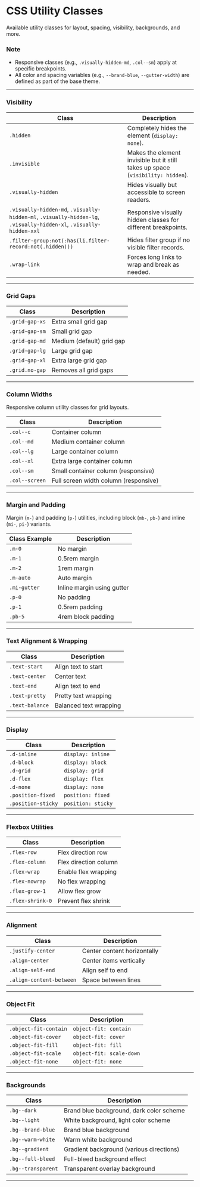 
<Meta title="Foundation/Utilities" />

# CSS Utility Classes

Available utility classes for layout, spacing, visibility, backgrounds, and more.

### Note

- Responsive classes (e.g., `.visually-hidden-md`, `.col--sm`) apply at specific breakpoints.
- All color and spacing variables (e.g., `--brand-blue`, `--gutter-width`) are defined as part of the base theme.

---

### Visibility

| Class                | Description                                                                 |
|----------------------|-----------------------------------------------------------------------------|
| `.hidden`            | Completely hides the element (`display: none`).                             |
| `.invisible`         | Makes the element invisible but it still takes up space (`visibility: hidden`). |
| `.visually-hidden`   | Hides visually but accessible to screen readers.                            |
| `.visually-hidden-md`, `.visually-hidden-ml`, `.visually-hidden-lg`, `.visually-hidden-xl`, `.visually-hidden-xxl` | Responsive visually hidden classes for different breakpoints. |
| `.filter-group:not(:has(li.filter-record:not(.hidden)))` | Hides filter group if no visible filter records. |
| `.wrap-link`         | Forces long links to wrap and break as needed.                              |

---

### Grid Gaps

| Class           | Description                        |
|-----------------|------------------------------------|
| `.grid-gap-xs`  | Extra small grid gap               |
| `.grid-gap-sm`  | Small grid gap                     |
| `.grid-gap-md`  | Medium (default) grid gap          |
| `.grid-gap-lg`  | Large grid gap                     |
| `.grid-gap-xl`  | Extra large grid gap               |
| `.grid.no-gap`  | Removes all grid gaps              |

---

### Column Widths

Responsive column utility classes for grid layouts.

| Class         | Description                                 |
|---------------|---------------------------------------------|
| `.col--c`     | Container column                            |
| `.col--md`    | Medium container column                     |
| `.col--lg`    | Large container column                      |
| `.col--xl`    | Extra large container column                |
| `.col--sm`    | Small container column (responsive)         |
| `.col--screen`| Full screen width column (responsive)       |

---

### Margin and Padding

Margin (`m-`) and padding (`p-`) utilities, including block (`mb-`, `pb-`) and inline (`mi-`, `pi-`) variants.

| Class Example | Description                |
|---------------|---------------------------|
| `.m-0`        | No margin                  |
| `.m-1`        | 0.5rem margin              |
| `.m-2`        | 1rem margin                |
| `.m-auto`     | Auto margin                |
| `.mi-gutter`  | Inline margin using gutter |
| `.p-0`        | No padding                 |
| `.p-1`        | 0.5rem padding             |
| `.pb-5`       | 4rem block padding         |

---

### Text Alignment & Wrapping

| Class           | Description                |
|-----------------|---------------------------|
| `.text-start`   | Align text to start       |
| `.text-center`  | Center text               |
| `.text-end`     | Align text to end         |
| `.text-pretty`  | Pretty text wrapping      |
| `.text-balance` | Balanced text wrapping    |

---

### Display

| Class             | Description                |
|-------------------|---------------------------|
| `.d-inline`       | `display: inline`          |
| `.d-block`        | `display: block`           |
| `.d-grid`         | `display: grid`            |
| `.d-flex`         | `display: flex`            |
| `.d-none`         | `display: none`            |
| `.position-fixed` | `position: fixed`          |
| `.position-sticky`| `position: sticky`         |

---

### Flexbox Utilities

| Class                | Description                |
|----------------------|---------------------------|
| `.flex-row`          | Flex direction row        |
| `.flex-column`       | Flex direction column     |
| `.flex-wrap`         | Enable flex wrapping      |
| `.flex-nowrap`       | No flex wrapping          |
| `.flex-grow-1`       | Allow flex grow           |
| `.flex-shrink-0`     | Prevent flex shrink       |

---

### Alignment

| Class                  | Description                |
|------------------------|---------------------------|
| `.justify-center`      | Center content horizontally|
| `.align-center`        | Center items vertically    |
| `.align-self-end`      | Align self to end          |
| `.align-content-between`| Space between lines       |

---

### Object Fit

| Class                   | Description                |
|-------------------------|---------------------------|
| `.object-fit-contain`   | `object-fit: contain`      |
| `.object-fit-cover`     | `object-fit: cover`        |
| `.object-fit-fill`      | `object-fit: fill`         |
| `.object-fit-scale`     | `object-fit: scale-down`   |
| `.object-fit-none`      | `object-fit: none`         |

---

### Backgrounds

| Class                   | Description                |
|-------------------------|---------------------------|
| `.bg--dark`             | Brand blue background, dark color scheme |
| `.bg--light`            | White background, light color scheme     |
| `.bg--brand-blue`       | Brand blue background                    |
| `.bg--warm-white`       | Warm white background                    |
| `.bg--gradient`         | Gradient background (various directions) |
| `.bg--full-bleed`       | Full-bleed background effect             |
| `.bg--transparent`      | Transparent overlay background           |

---
